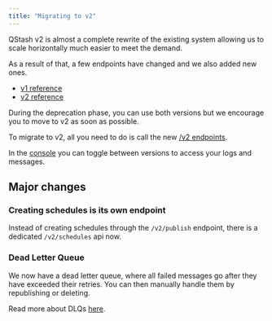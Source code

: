 ```yaml
---
title: "Migrating to v2"
---
```


QStash v2 is almost a complete rewrite of the existing system allowing us to scale horizontally much easier to meet the demand.

As a result of that, a few endpoints have changed and we also added new ones.

- [v1 reference](/qstash/qstash-v1/deprecation)
- [v2 reference](/qstash/api)

During the deprecation phase, you can use both versions but we encourage you to move to v2 as soon as possible.

To migrate to v2, all you need to do is call the new [/v2 endpoints](/qstash/api/messages/create).

In the [console](https://console.upstash.com/qstash) you can toggle between versions to access your logs and messages.

## Major changes

### Creating schedules is its own endpoint

Instead of creating schedules through the `/v2/publish` endpoint, there is a dedicated `/v2/schedules` api now.

### Dead Letter Queue

We now have a dead letter queue, where all failed messages go after they have exceeded their retries. You can then manually handle them by republishing or deleting.

Read more about DLQs [here](/qstash/features/dlq).
